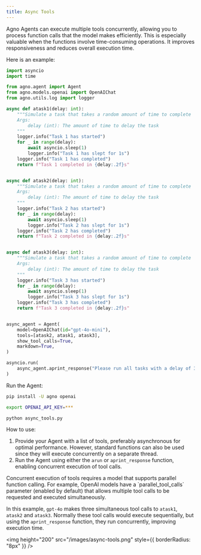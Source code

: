 ```yaml
---
title: Async Tools
---
```


Agno Agents can execute multiple tools concurrently, allowing you to process function calls that the model makes efficiently. This is especially valuable when the functions involve time-consuming operations. It improves responsiveness and reduces overall execution time.

Here is an example:

```python async_tools.py
import asyncio
import time

from agno.agent import Agent
from agno.models.openai import OpenAIChat
from agno.utils.log import logger

async def atask1(delay: int):
    """Simulate a task that takes a random amount of time to complete
    Args:
        delay (int): The amount of time to delay the task
    """
    logger.info("Task 1 has started")
    for _ in range(delay):
        await asyncio.sleep(1)
        logger.info("Task 1 has slept for 1s")
    logger.info("Task 1 has completed")
    return f"Task 1 completed in {delay:.2f}s"


async def atask2(delay: int):
    """Simulate a task that takes a random amount of time to complete
    Args:
        delay (int): The amount of time to delay the task
    """
    logger.info("Task 2 has started")
    for _ in range(delay):
        await asyncio.sleep(1)
        logger.info("Task 2 has slept for 1s")
    logger.info("Task 2 has completed")
    return f"Task 2 completed in {delay:.2f}s"


async def atask3(delay: int):
    """Simulate a task that takes a random amount of time to complete
    Args:
        delay (int): The amount of time to delay the task
    """
    logger.info("Task 3 has started")
    for _ in range(delay):
        await asyncio.sleep(1)
        logger.info("Task 3 has slept for 1s")
    logger.info("Task 3 has completed")
    return f"Task 3 completed in {delay:.2f}s"


async_agent = Agent(
    model=OpenAIChat(id="gpt-4o-mini"),
    tools=[atask2, atask1, atask3],
    show_tool_calls=True,
    markdown=True,
)

asyncio.run(
    async_agent.aprint_response("Please run all tasks with a delay of 3s", stream=True)
)
```

Run the Agent:

```bash
pip install -U agno openai

export OPENAI_API_KEY=***

python async_tools.py
```

How to use:

1. Provide your Agent with a list of tools, preferably asynchronous for optimal performance. However, standard functions can also be used since they will execute concurrently on a separate thread.
2. Run the Agent using either the `arun` or `aprint_response` function, enabling concurrent execution of tool calls.

<Note>
  Concurrent execution of tools requires a model that supports parallel function
  calling. For example, OpenAI models have a `parallel_tool_calls` parameter
  (enabled by default) that allows multiple tool calls to be requested and
  executed simultaneously.
</Note>

In this example, `gpt-4o` makes three simultaneous tool calls to `atask1`, `atask2` and `atask3`. Normally these tool calls would execute sequentially, but using the `aprint_response` function, they run concurrently, improving execution time.

<img
  height="200"
  src="/images/async-tools.png"
  style={{ borderRadius: "8px" }}
/>

